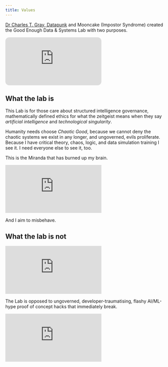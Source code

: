 ```yaml
---
title: Values
---
```


[Dr Charles T. Gray,  Datapunk](https://www.linkedin.com/in/charles-t-gray/) and Mooncake (Impostor Syndrome) created the Good Enough Data & Systems Lab with two purposes.

<iframe style="border-radius:12px" src="https://open.spotify.com/embed/playlist/6ddhwvjVaTJJhGCYuFPaf0?utm_source=generator" frameBorder="0" allowfullscreen="" allow="autoplay; clipboard-write; encrypted-media; fullscreen; picture-in-picture" loading="lazy"></iframe>

##  What the lab is

This Lab is for those care about structured intelligence governance, mathematically defined ethics for what the zeitgeist means when they say *artificial intelligence* and *technological singularity*. 

Humanity needs choose *Chaotic Good*, because we cannot deny the chaotic systems we exist in any longer, and ungoverned, evils proliferate. Because I have critical theory, chaos, logic, and data simulation training I see it. I need everyone else to see it, too. 

This is the Miranda that has burned up my brain. 

<iframe src="https://www.youtube.com/embed/1VR3Av9qfZc?si=yfL8jciL-1nfcbC6&amp;controls=0" title="YouTube video player" frameborder="0" allow="accelerometer; autoplay; clipboard-write; encrypted-media; gyroscope; picture-in-picture; web-share" referrerpolicy="strict-origin-when-cross-origin" allowfullscreen></iframe>

And I aim to misbehave.
 
## What the lab is not

<iframe src="https://www.youtube.com/embed/4PLvdmifDSk?si=WDrZanL1RlOJLznP&amp;controls=0" title="YouTube video player" frameborder="0" allow="accelerometer; autoplay; clipboard-write; encrypted-media; gyroscope; picture-in-picture; web-share" referrerpolicy="strict-origin-when-cross-origin" allowfullscreen></iframe>

The Lab is opposed to ungoverned, developer-traumatising, flashy AI/ML-hype proof of concept hacks that immediately break. 

<iframe src="https://www.linkedin.com/embed/feed/update/urn:li:share:7301116015361298433" frameborder="0" allowfullscreen="" title="Embedded post"></iframe>

